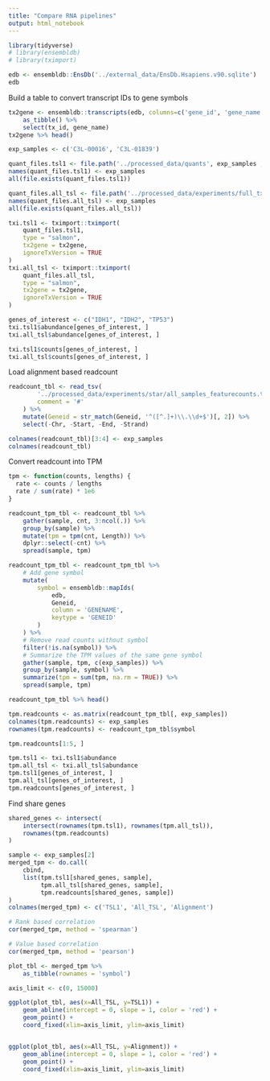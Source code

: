 ```yaml
---
title: "Compare RNA pipelines"
output: html_notebook
---
```


```r
library(tidyverse)
# library(ensembldb)
# library(tximport)
```

```r
edb <- ensembldb::EnsDb('../external_data/EnsDb.Hsapiens.v90.sqlite')
edb
```

Build a table to convert transcript IDs to gene symbols
```r
tx2gene <- ensembldb::transcripts(edb, columns=c('gene_id', 'gene_name')) %>%
    as_tibble() %>%
    select(tx_id, gene_name)
tx2gene %>% head()
```

```r
exp_samples <- c('C3L-00016', 'C3L-01839')
```


```r
quant_files.tsl1 <- file.path('../processed_data/quants', exp_samples ,'quant.sf')
names(quant_files.tsl1) <- exp_samples
all(file.exists(quant_files.tsl1))
```

```r
quant_files.all_tsl <- file.path('../processed_data/experiments/full_tx_ref_quants', exp_samples ,'quant.sf')
names(quant_files.all_tsl) <- exp_samples
all(file.exists(quant_files.all_tsl))
```

```r
txi.tsl1 <- tximport::tximport(
    quant_files.tsl1, 
    type = "salmon", 
    tx2gene = tx2gene, 
    ignoreTxVersion = TRUE
)
txi.all_tsl <- tximport::tximport(
    quant_files.all_tsl, 
    type = "salmon", 
    tx2gene = tx2gene, 
    ignoreTxVersion = TRUE
)
```

```r
genes_of_interest <- c("IDH1", "IDH2", "TP53")
txi.tsl1$abundance[genes_of_interest, ]
txi.all_tsl$abundance[genes_of_interest, ]
```

```r
txi.tsl1$counts[genes_of_interest, ]
txi.all_tsl$counts[genes_of_interest, ]
```


Load alignment based readcount
```r
readcount_tbl <- read_tsv(
        '../processed_data/experiments/star/all_samples_featurecounts.tsv',
        comment = '#'
    ) %>%
    mutate(Geneid = str_match(Geneid, '^([^.]+)\\.\\d+$')[, 2]) %>%
    select(-Chr, -Start, -End, -Strand)

colnames(readcount_tbl)[3:4] <- exp_samples
colnames(readcount_tbl)
```

Convert readcount into TPM
```r
tpm <- function(counts, lengths) {
  rate <- counts / lengths
  rate / sum(rate) * 1e6
}

readcount_tpm_tbl <- readcount_tbl %>%
    gather(sample, cnt, 3:ncol(.)) %>%
    group_by(sample) %>%
    mutate(tpm = tpm(cnt, Length)) %>%
    dplyr::select(-cnt) %>%
    spread(sample, tpm)
```

```r
readcount_tpm_tbl <- readcount_tpm_tbl %>%
    # Add gene symbol
    mutate(
        symbol = ensembldb::mapIds(
            edb, 
            Geneid, 
            column = 'GENENAME', 
            keytype = 'GENEID'
        )
    ) %>%
    # Remove read counts without symbol
    filter(!is.na(symbol)) %>%
    # Summarize the TPM values of the same gene symbol
    gather(sample, tpm, c(exp_samples)) %>%
    group_by(sample, symbol) %>%
    summarize(tpm = sum(tpm, na.rm = TRUE)) %>%
    spread(sample, tpm)
```

```r
readcount_tpm_tbl %>% head()
```

```r
tpm.readcounts <- as.matrix(readcount_tpm_tbl[, exp_samples])
colnames(tpm.readcounts) <- exp_samples
rownames(tpm.readcounts) <- readcount_tpm_tbl$symbol

tpm.readcounts[1:5, ]
```


```r
tpm.tsl1 <- txi.tsl1$abundance
tpm.all_tsl <- txi.all_tsl$abundance
tpm.tsl1[genes_of_interest, ]
tpm.all_tsl[genes_of_interest, ]
tpm.readcounts[genes_of_interest, ]
```

Find share genes
```r
shared_genes <- intersect(
    intersect(rownames(tpm.tsl1), rownames(tpm.all_tsl)), 
    rownames(tpm.readcounts)
)
```


```r
sample <- exp_samples[2]
merged_tpm <- do.call(
    cbind,
    list(tpm.tsl1[shared_genes, sample], 
         tpm.all_tsl[shared_genes, sample], 
         tpm.readcounts[shared_genes, sample])
)
colnames(merged_tpm) <- c('TSL1', 'All_TSL', 'Alignment')
```

```r
# Rank based correlation
cor(merged_tpm, method = 'spearman')
```

```r
# Value based correlation
cor(merged_tpm, method = 'pearson')
```

```r
plot_tbl <- merged_tpm %>%
    as_tibble(rownames = 'symbol')

axis_limit <- c(0, 15000)

ggplot(plot_tbl, aes(x=All_TSL, y=TSL1)) + 
    geom_abline(intercept = 0, slope = 1, color = 'red') +
    geom_point() + 
    coord_fixed(xlim=axis_limit, ylim=axis_limit)


ggplot(plot_tbl, aes(x=All_TSL, y=Alignment)) + 
    geom_abline(intercept = 0, slope = 1, color = 'red') +
    geom_point() + 
    coord_fixed(xlim=axis_limit, ylim=axis_limit)
```

